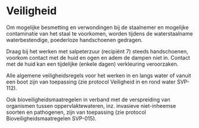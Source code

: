 # Veiligheid

Om mogelijke besmetting en verwondingen bij de staalnemer en mogelijke contaminatie van het staal te voorkomen, worden tijdens de waterstaalname waterbestendige, poederloze handschoenen gedragen.

Draag bij het werken met salpeterzuur (recipiënt 7) steeds handschoenen, voorkom contact met de huid en ogen en adem de dampen niet in.
Contact met de huid kan een tijdelijke (enkele dagen) verkleuring veroorzaken.

Alle algemene veiligheidsregels voor het werken in en langs water of vanuit een boot zijn van toepassing (zie protocol Veiligheid in en rond water SVP-112).

Ook bioveiligheidsmaatregelen in verband met de verspreiding van organismen tussen oppervlaktewateren, inz.
invasieve niet-inheemse soorten en pathogenen, zijn van toepassing (zie protocol Bioveiligheidsmaatregelen SVP-015).

